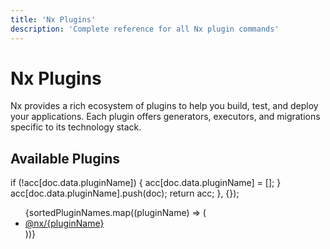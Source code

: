 ```yaml
---
title: 'Nx Plugins'
description: 'Complete reference for all Nx plugin commands'
---
```


# Nx Plugins

Nx provides a rich ecosystem of plugins to help you build, test, and deploy your applications. Each plugin offers generators, executors, and migrations specific to its technology stack.

## Available Plugins


  if (!acc[doc.data.pluginName]) {
    acc[doc.data.pluginName] = [];
  }
  acc[doc.data.pluginName].push(doc);
  return acc;
}, {});


<ul>
  {sortedPluginNames.map((pluginName) => (
    <li key={pluginName}>
      <a href={`/api/plugins/${pluginName}`}>
        @nx/{pluginName}
      </a>
    </li>
  ))}
</ul>
